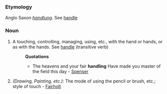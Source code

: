 ===Etymology===
Anglo Saxon ''[[handlung]]''.  See [[handle]]
===Noun===
#A touching, controlling, managing, using, etc., with the hand or hands, or as with the hands. See [[handle]] (transitive verb)
#:'''Quotations'''
#:*The heavens and your fair '''handling''' Have made you master of the field this day - [[Spenser]]
#''(Drawing, Painting, etc.):'' The mode of using the pencil or brush, etc.; style of touch - [[Fairholt]]